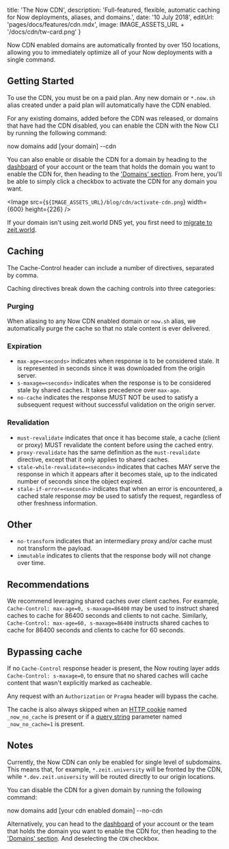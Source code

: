 
  title: 'The Now CDN',
  description:
    'Full-featured, flexible, automatic caching for Now deployments, aliases, and domains.',
  date: '10 July 2018',
  editUrl: 'pages/docs/features/cdn.mdx',
  image: IMAGE_ASSETS_URL + '/docs/cdn/tw-card.png'
}

Now CDN enabled domains are automatically fronted by over 150 locations, allowing you to immediately optimize all of your Now deployments with a single command.

## Getting Started

To use the CDN, you must be on a paid plan. Any new domain or `*.now.sh` alias created under a paid plan will automatically have the CDN enabled.

For any existing domains, added before the CDN was released, or domains that have had the CDN disabled, you can enable the CDN with the Now CLI by running the following command:

<TerminalInput>now domains add [your domain] --cdn</TerminalInput>

You can also enable or disable the CDN for a domain by heading to the [dashboard](https://zeit.co/dashboard) of your account or the team that holds the domain you want to enable the CDN for, then heading to the ['Domains' section](https://zeit.co/dashboard/domains). From here, you'll be able to simply click a checkbox to activate the CDN for any domain you want.

<Image
  src={`${IMAGE_ASSETS_URL}/blog/cdn/activate-cdn.png`}
  width={600}
  height={226}
/>

If your domain isn't using zeit.world DNS yet, you first need to [migrate to zeit.world](https://zeit.co/world#get-started).

## Caching

The Cache-Control header can include a number of directives, separated by comma.

Caching directives break down the caching controls into three categories:

### Purging

When aliasing to any Now CDN enabled domain or `now.sh` alias, we automatically purge the cache so that no stale content is ever delivered.

### Expiration

- `max-age=<seconds>` indicates when response is to be considered stale. It is represented in seconds since it was downloaded from the origin server.
- `s-maxage=<seconds>` indicates when the response is to be considered stale by shared caches. It takes precedence over `max-age`.
- `no-cache` indicates the response MUST NOT be used to satisfy a subsequent request without successful validation on the origin server.

### Revalidation

- `must-revalidate` indicates that once it has become stale, a cache (client or proxy) MUST revalidate the content before using the cached entry.
- `proxy-revalidate` has the same definition as the `must-revalidate` directive, except that it only applies to shared caches.
- `stale-while-revalidate=<seconds>` indicates that caches MAY serve the response in which it appears after it becomes stale, up to the indicated number of seconds since the object expired.
- `stale-if-error=<seconds>` indicates that when an error is encountered, a cached stale response _may_ be used to satisfy the request, regardless of other freshness information.

## Other

- `no-transform` indicates that an intermediary proxy and/or cache must not transform the payload.
- `immutable` indicates to clients that the response body will not change over time.

## Recommendations

We recommend leveraging shared caches over client caches. For example, `Cache-Control: max-age=0, s-maxage=86400` may be used to instruct shared caches to cache for 86400 seconds and clients to not cache. Similarly, `Cache-Control: max-age=60, s-maxage=86400` instructs shared caches to cache for 86400 seconds and clients to cache for 60 seconds.

## Bypassing cache

If no `Cache-Control` response header is present, the Now routing layer adds `Cache-Control: s-maxage=0`, to ensure that no shared caches will cache content that wasn't explicitly marked as cacheable.

Any request with an `Authorization` or `Pragma` header will bypass the cache.

The cache is also always skipped when an [HTTP cookie](https://developer.mozilla.org/en-US/docs/Web/HTTP/Cookies) named `_now_no_cache` is present or if a [query string](https://en.wikipedia.org/wiki/Query_string) parameter named `_now_no_cache=1` is present.

## Notes

Currently, the Now CDN can only be enabled for single level of subdomains. This means that, for example, `*.zeit.university` will be fronted by the CDN, while `*.dev.zeit.university` will be routed directly to our origin locations.

You can disable the CDN for a given domain by running the following command:

<TerminalInput>
  now domains add [your cdn enabled domain] --no-cdn
</TerminalInput>

Alternatively, you can head to the [dashboard](https://zeit.co/dashboard) of your account or the team that holds the domain you want to enable the CDN for, then heading to the ['Domains' section](https://zeit.co/dashboard/domains). And deselecting the `CDN` checkbox.

